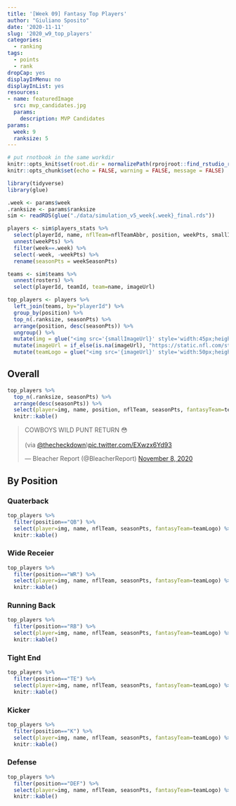 ```yaml
---
title: '[Week 09] Fantasy Top Players'
author: "Giuliano Sposito"
date: '2020-11-11'
slug: '2020_w9_top_players'
categories:
  - ranking
tags:
  - points
  - rank
dropCap: yes
displayInMenu: no
displayInList: yes
resources:
- name: featuredImage
  src: mvp_candidates.jpg
  params:
    description: MVP Candidates
params:
  week: 9
  ranksize: 5
---
```


<!--more-->

```r
# put rnotbook in the same workdir
knitr::opts_knit$set(root.dir = normalizePath(rprojroot::find_rstudio_root_file())) 
knitr::opts_chunk$set(echo = FALSE, warning = FALSE, message = FALSE)
```

```r

library(tidyverse)
library(glue)

.week <- params$week
.ranksize <- params$ranksize
sim <- readRDS(glue("./data/simulation_v5_week{.week}_final.rds"))

players <- sim$players_stats %>% 
  select(playerId, name, nflTeam=nflTeamAbbr, position, weekPts, smallImageUrl) %>% 
  unnest(weekPts) %>% 
  filter(week==.week) %>% 
  select(-week, -weekPts) %>% 
  rename(seasonPts = weekSeasonPts) 

teams <- sim$teams %>% 
  unnest(rosters) %>% 
  select(playerId, teamId, team=name, imageUrl)

top_players <- players %>% 
  left_join(teams, by="playerId") %>% 
  group_by(position) %>% 
  top_n(.ranksize, seasonPts) %>% 
  arrange(position, desc(seasonPts)) %>% 
  ungroup() %>% 
  mutate(img = glue("<img src='{smallImageUrl}' style='width:45px;height:60px'>")) %>%
  mutate(imageUrl = if_else(is.na(imageUrl), "https://static.nfl.com/static/content/public/static/img/fantasy/avatar/240x240/fan_avatars_NFL.png", imageUrl)) %>% 
  mutate(teamLogo = glue("<img src='{imageUrl}' style='width:50px;height:50px' alt='{team}'>"))

```

## Overall

```r
top_players %>% 
  top_n(.ranksize, seasonPts) %>% 
  arrange(desc(seasonPts)) %>% 
  select(player=img, name, position, nflTeam, seasonPts, fantasyTeam=teamLogo) %>%
  knitr::kable() 
```


<blockquote class="twitter-tweet"><p lang="en" dir="ltr">COWBOYS WILD PUNT RETURN 😳<br><br>(via <a href="https://twitter.com/thecheckdown?ref_src=twsrc%5Etfw">@thecheckdown</a>)<a href="https://t.co/EXwzx6Yd93">pic.twitter.com/EXwzx6Yd93</a></p>&mdash; Bleacher Report (@BleacherReport) <a href="https://twitter.com/BleacherReport/status/1325565389959438337?ref_src=twsrc%5Etfw">November 8, 2020</a></blockquote> <script async src="https://platform.twitter.com/widgets.js" charset="utf-8"></script>

## By Position

### Quaterback

```r
top_players %>% 
  filter(position=="QB") %>% 
  select(player=img, name, nflTeam, seasonPts, fantasyTeam=teamLogo) %>%
  knitr::kable()
```

### Wide Receier

```r
top_players %>% 
  filter(position=="WR") %>% 
  select(player=img, name, nflTeam, seasonPts, fantasyTeam=teamLogo) %>%
  knitr::kable()
```

### Running Back

```r
top_players %>% 
  filter(position=="RB") %>% 
  select(player=img, name, nflTeam, seasonPts, fantasyTeam=teamLogo) %>%
  knitr::kable()
```


### Tight End

```r
top_players %>% 
  filter(position=="TE") %>% 
  select(player=img, name, nflTeam, seasonPts, fantasyTeam=teamLogo) %>%
  knitr::kable()
```


### Kicker

```r
top_players %>%
  filter(position=="K") %>%
  select(player=img, name, nflTeam, seasonPts, fantasyTeam=teamLogo) %>%
  knitr::kable()
```


### Defense

```r
top_players %>% 
  filter(position=="DEF") %>% 
  select(player=img, name, nflTeam, seasonPts, fantasyTeam=teamLogo) %>%
  knitr::kable()
```

